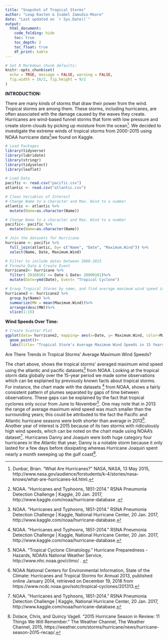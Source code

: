 ```yaml
---
title: "Snapshot of Tropical Storms"
author: "Leap Kasten & Isabel Zamudio-Moore"
date: "Last updated on `r Sys.Date()`"
output:
  html_document:
    code_folding: hide
    toc: true
    toc_depth: 2
    toc_float: true
    df_print: kable
---
```


```r
# Set R Markdown chunk defaults:
knitr::opts_chunk$set(
  echo = TRUE, message = FALSE, warning = FALSE, 
  fig.width = 16/2, fig.height = 9/2
)
```

<b> INTRODUCTION: </b>

There are many kinds of storms that draw their power from the wind. Tropical storms are among them. These storms, including hurricanes, are often associated with the damage caused by the waves they create. Hurricanes are wind-based funnel storms that form with low pressure and create storm clouds by picking up moisture from the ocean^[Dunbar, Brian. “What Are Hurricanes?” NASA, NASA, 13 May 2015, http://www.nasa.gov/audience/forstudents/k-4/stories/nasa-knows/what-are-hurricanes-k4.html.]. We decided to investigate the extreme winds of tropical storms from 2000-2015 using NOAA hurricane data^[NOAA. “Hurricanes and Typhoons, 1851-2014.” RSNA Pneumonia Detection Challenge | Kaggle, 20 Jan. 2017, http://www.kaggle.com/noaa/hurricane-database .]we found on Kaggle. 

<!--
Loading Packages & Data
-->
```r
# Load Packages
library(tidyverse)
library(lubridate)
library(stringr)
library(tidyselect)
library(leaflet)

# Load Data
pacific <- read.csv("pacific.csv")
atlantic <- read.csv("atlantic.csv")
```


<!--
Hurricane Data
-->
```R
# Clean Variables of Interest
# Change Name to a character and Max. Wind to a number
atlantic <- atlantic %>%
  mutate(Name=as.character(Name))

# Change Name to a character and Max. Wind to a number
pacific<- pacific %>%
  mutate(Name=as.character(Name))

# Join the datasets for Hurricane
hurricane <- pacific %>%
  full_join(atlantic, by= c("Name", "Date", "Maximum.Wind")) %>%
  select(Name, Date, Maximum.Wind)

# Filter to include dates between 2000-2015 
# Formate Date & Create Event
hurricane2<- hurricane %>%
  filter( 20160101 >= Date & Date> 20000101)%>%
  mutate(Date=ymd(Date), Event= "Tropical Cyclone")

# Group Tropical Storms by name, and find average maximum wind speed in descending order
hurricane3 <- hurricane2 %>%
  group_by(Name) %>%
  summarize(MW = mean(Maximum.Wind))%>%
  arrange(desc(MW))%>%
  slice(1:15)
```


<b> Wind Speeds Over Time: </b>

```r
# Create Scatter Plot
ggplot(data= hurricane2, mapping= aes(x=Date, y= Maximum.Wind, color=Maximum.Wind))+
  geom_point()+
  labs(title= "Tropical Storm's Average Maximum Wind Speeds in 15 Years", x= "Date", y= "Average Maximum Wind Speed")
```

Are There Trends in Tropical Storms' Average Maximum Wind Speeds?

  The chart above, shows the tropical storms’ averaged maximum wind speed using the atlantic and pacific datasets^[NOAA. “Hurricanes and Typhoons, 1851-2014.” RSNA Pneumonia Detection Challenge | Kaggle, National Hurricane Center, 20 Jan. 2017, http://www.kaggle.com/noaa/hurricane-database.] from NOAA. Looking at the tropical storm data globally over the 15-year period we made some observations which can be explained by previously known facts about tropical storms. For instance, the chart made with the datasets ^[NOAA. “Hurricanes and Typhoons, 1851-2014.” RSNA Pneumonia Detection Challenge | Kaggle, National Hurricane Center, 20 Jan. 2017, http://www.kaggle.com/noaa/hurricane-database.] from NOAA, shows a fairly consistent pattern of plumes separated by gaps of time between observations. These gaps can be explained by the fact that tropical cyclones only occur from June to November^[NOAA. “Tropical Cyclone Climatology.” Hurricane Preparedness - Hazards, NOAA's National Weather Service, http://www.nhc.noaa.gov/climo/ . ].
    One may note that in 2013 the range of average maximum wind speed was much smaller than the surrounding years; this could be attributed to the fact the Pacific and Atlantic hurricane seasons were both shorter than average in 2013^[NOAA National Centers for Environmental Information, State of the Climate: Hurricanes and Tropical Storms for Annual 2013, published online January 2014, retrieved on December 19, 2018 from https://www.ncdc.noaa.gov/sotc/tropical-cyclones/201313.].  Another year of interest is 2015 because of its two storms with ridiculously high wind speeds, which can be noted on the chart made using NOAA’s dataset^[NOAA. “Hurricanes and Typhoons, 1851-2014.” RSNA Pneumonia Detection Challenge | Kaggle, National Hurricane Center, 20 Jan. 2017, http://www.kaggle.com/noaa/hurricane-database.]. Hurricanes Danny and Joaquin were both huge category four hurricanes in the Atlantic that year; Danny is a notable storm because it only lasted for a few days before dissipating whereas Hurricane Joaquin spent nearly a month sweeping up the gulf coast^[Dolace, Chris, and Quincy Vagell. “2015 Hurricane Season in Review: 11 Things We Will Remember.” The Weather Channel, The Weather Channel, 2015, https://weather.com/storms/hurricane/news/hurricane-season-2015-recap/.].
